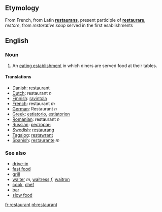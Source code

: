 ==Etymology==
From French, from Latin '''[[restaurans]]''', present participle of '''[[restaurare]]''', ''restore'', from ''restorative soup'' served in the first esablishments

==English==
=== Noun ===

#An [[eating establishment]] in which diners are served food at their tables.

==== Translations ====
*[[Danish]]: [[restaurant]]
*[[Dutch]]: restaurant ''n''
*[[Finnish]]: [[ravintola]]
*[[French]]: restaurant ''m''
*[[German]]: Restaurant ''n''
*[[Greek]]: [[estiatorio]], [[estiatorion]]
*[[Romanian]]: restaurant ''n''
*[[Russian]]: [[ресторан]]
*[[Swedish]]: [[restaurang]]
*[[Tagalog]]: [[restawrant]]
*[[Spanish]]: [[restaurante]] ''m''

===See also===
*[[drive-in]]
*[[fast food]]
*[[grill]]
*[[waiter]] ''m'',  [[waitress]] ''f'', [[waitron]]
*[[cook]], [[chef]]
*[[bar]]
*[[slow food]]

[[fr:restaurant]]
[[nl:restaurant]]